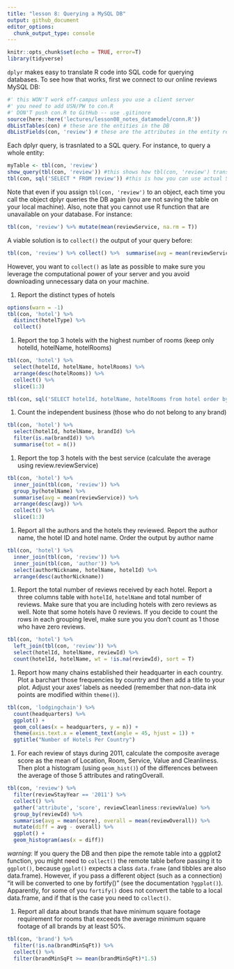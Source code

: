```yaml
---
title: "lesson 8: Querying a MySQL DB"
output: github_document
editor_options: 
  chunk_output_type: console
---
```


```r
knitr::opts_chunk$set(echo = TRUE, error=T)
library(tidyverse)
```

`dplyr` makes easy to translate R code into SQL code for querying databases. To see how that works, first we connect to our online reviews MySQL DB:

```r
#' this WON'T work off-campus unless you use a client server
#' you need to add USN/PW to con.R
#' DON'T push con.R to GitHub -- use .gitinore
source(here::here('lectures/lesson08_notes_datamodel/conn.R'))
dbListTables(con) # these are the entities in the DB
dbListFields(con, 'review') # these are the attributes in the entity review
```

Each dplyr query, is trasnlated to a SQL query. For instance, to query a whole entity:

```r
myTable <- tbl(con, 'review')
show_query(tbl(con, 'review')) #this shows how tbl(con, 'review') translates to SQL
tbl(con, sql('SELECT * FROM review')) #this is how you can use actual SQL
```

Note that even if you assign `tbl(con, 'review')` to an object, each time you call the object dplyr queries the DB again (you are not saving the table on your local machine). Also, note that you cannot use R function that are unavailable on your database. For instance:

```r
tbl(con, 'review') %>% mutate(mean(reviewService, na.rm = T))
```

A viable solution is to `collect()` the output of your query before:

```r
tbl(con, 'review') %>% collect() %>%  summarise(avg = mean(reviewService, na.rm = T))
```

However, you want to `collect()` as late as possible to make sure you leverage the computational power of your server and you avoid downloading unnecessary data on your machine.



#. Report the distinct types of hotels
```r
options(warn = -1)
tbl(con, 'hotel') %>%
  distinct(hotelType) %>%
  collect()
```


#. Report the top 3 hotels with the highest number of rooms (keep only hotelId, hotelName, hotelRooms)
```r
tbl(con, 'hotel') %>%
  select(hotelId, hotelName, hotelRooms) %>%
  arrange(desc(hotelRooms)) %>%
  collect() %>%
  slice(1:3)

tbl(con, sql('SELECT hotelId, hotelName, hotelRooms from hotel order by hotelRooms desc limit 3'))
```


#. Count the independent business (those who do not belong to any brand)
```r
tbl(con, 'hotel') %>%
  select(hotelId, hotelName, brandId) %>%
  filter(is.na(brandId)) %>%
  summarise(tot = n())
```


#. Report the top 3 hotels with the best service (calculate the average using review.reviewService)
```r
tbl(con, 'hotel') %>%
  inner_join(tbl(con, 'review')) %>%
  group_by(hotelName) %>%
  summarise(avg = mean(reviewService)) %>%
  arrange(desc(avg)) %>%
  collect() %>%
  slice(1:3)
```


#. Report all the authors and the hotels they reviewed. Report the author name, the hotel ID and hotel name. Order the output by author name

```r
tbl(con, 'hotel') %>%
  inner_join(tbl(con, 'review')) %>%
  inner_join(tbl(con, 'author')) %>%
  select(authorNickname, hotelName, hotelId) %>%
  arrange(desc(authorNickname))
```


#. Report the total number of reviews received by each hotel. Report a three columns table with `hotelId`, `hotelName` and total number of reviews. Make sure that you are including hotels with zero reviews as well. Note that some hotels have 0 reviews. If you decide to count the rows in each grouping level, make sure you you don't count as 1 those who have zero reviews.

```r
tbl(con, 'hotel') %>%
  left_join(tbl(con, 'review')) %>%
  select(hotelId, hotelName, reviewId) %>%
  count(hotelId, hotelName, wt = !is.na(reviewId), sort = T)
```

#. Report how many chains established their headquarter in each country. Plot a barchart those frequencies by country and then add a title to your plot. Adjust your axes' labels as needed (remember that non-data ink points are modified within `theme()`).

```r
tbl(con, 'lodgingchain') %>%
  count(headquarters) %>%
  ggplot() +
  geom_col(aes(x = headquarters, y = n)) +
  theme(axis.text.x = element_text(angle = 45, hjust = 1)) +
  ggtitle("Number of Hotels Per Country")
```


#. For each review of stays during 2011, calculate the composite average score as the mean of Location, Room, Service, Value and Cleanliness. Then plot a histogram (using `geom_hist()`) of the differences between the average of those 5 attributes and ratingOverall.

```r
tbl(con, 'review') %>%
  filter(reviewStayYear == '2011') %>%
  collect() %>%
  gather('attribute', 'score', reviewCleanliness:reviewValue) %>%
  group_by(reviewId) %>%
  summarise(avg = mean(score), overall = mean(reviewOverall)) %>%
  mutate(diff = avg - overall) %>%
  ggplot() +
  geom_histogram(aes(x = diff))
```

*warning*: If you query the DB and then pipe the remote table into a ggplot2 function, you might need to `collect()` the remote table before passing it to `ggplot()`, because `ggplot()` expects a class `data.frame` (and tibbles are also data.frame). However, if you pass a different object (such as a connection) "it will be converted to one by fortify()" (see the documentation `?ggplot()`). 
Apparently, for some of you `fortify()` does not convert the table to a local data.frame, and if that is the case you need to `collect()`.


#. Report all data about brands that have minimum square footage requirement for rooms that exceeds the average minimum square footage of all brands by at least 50%.

```r
tbl(con, 'brand') %>%
  filter(!is.na(brandMinSqFt)) %>%
  collect() %>%
  filter(brandMinSqFt >= mean(brandMinSqFt)*1.5)
```




